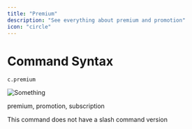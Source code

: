 ```yaml
---
title: "Premium"
description: "See everything about premium and promotion"
icon: "circle"
---
```


# Command Syntax

`c.premium`

![Something](/public/premium.png)

<Card title="Aliases" horizontal={true}>
  premium, promotion, subscription
</Card>

<Warning>This command does not have a slash command version</Warning>
